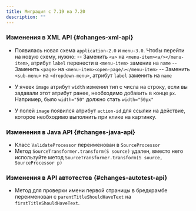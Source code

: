 ```yaml
---
title: Миграция с 7.19 на 7.20
description: ""
---
```

### Изменения в XML API {#changes-xml-api}

- Появилась новая схема `application-2.0` и `menu-3.0`.
Чтобы перейти на новую схему, нужно:
-- Заменить `<a>` на `<menu-item><a/></menu-item>`, атрибут `label` перенести в `<menu-item>` заменив на `name`
-- Заменить `<page>` на `<menu-item><open-page/></menu-item>`
-- Заменить `<sub-menu>` на `<dropdown-menu>`, атрибут `label` заменить на `name`

- У ячеек `image` атрибут `width` изменил тип с числа на строку, если вы задавали этот атрибут ранее, необходимо добавить
в конце `px`. Например, было `width="50"` должно стать `width="50px"`

- У полей `image` появился атрибут `action-id` для ссылки на действие, которое необходимо выполнить при клике на картинку.

### Изменения в Java API {#changes-java-api}

- Класс `ValidateProcessor` переименован в `SourceProcessor`
- Метод `SourceTransformer.transform(S source)` удален, вместо него используйте метод `SourceTransformer.transform(S source, SourceProcessor p)`

### Изменения в API автотестов {#changes-autotest-api}

- Метод для проверки имени первой страницы в бредкрамбе переименован с `parentTitleShouldHaveText`
на `firstTitleShouldHaveText`.
